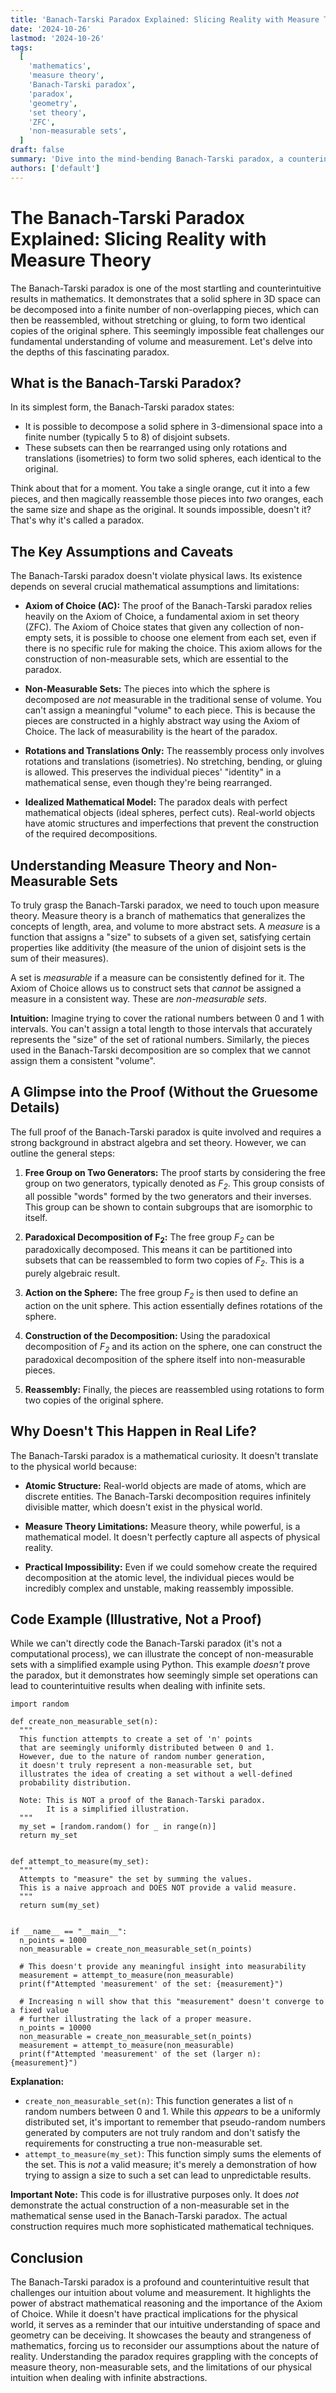 ```yaml
---
title: 'Banach-Tarski Paradox Explained: Slicing Reality with Measure Theory'
date: '2024-10-26'
lastmod: '2024-10-26'
tags:
  [
    'mathematics',
    'measure theory',
    'Banach-Tarski paradox',
    'paradox',
    'geometry',
    'set theory',
    'ZFC',
    'non-measurable sets',
  ]
draft: false
summary: 'Dive into the mind-bending Banach-Tarski paradox, a counterintuitive result in measure theory that demonstrates how a solid sphere can be decomposed into a finite number of pieces and reassembled to form two identical copies of the original sphere.'
authors: ['default']
---
```


# The Banach-Tarski Paradox Explained: Slicing Reality with Measure Theory

The Banach-Tarski paradox is one of the most startling and counterintuitive results in mathematics. It demonstrates that a solid sphere in 3D space can be decomposed into a finite number of non-overlapping pieces, which can then be reassembled, without stretching or gluing, to form two identical copies of the original sphere. This seemingly impossible feat challenges our fundamental understanding of volume and measurement. Let's delve into the depths of this fascinating paradox.

## What is the Banach-Tarski Paradox?

In its simplest form, the Banach-Tarski paradox states:

- It is possible to decompose a solid sphere in 3-dimensional space into a finite number (typically 5 to 8) of disjoint subsets.
- These subsets can then be rearranged using only rotations and translations (isometries) to form two solid spheres, each identical to the original.

Think about that for a moment. You take a single orange, cut it into a few pieces, and then magically reassemble those pieces into _two_ oranges, each the same size and shape as the original. It sounds impossible, doesn't it? That's why it's called a paradox.

## The Key Assumptions and Caveats

The Banach-Tarski paradox doesn't violate physical laws. Its existence depends on several crucial mathematical assumptions and limitations:

- **Axiom of Choice (AC):** The proof of the Banach-Tarski paradox relies heavily on the Axiom of Choice, a fundamental axiom in set theory (ZFC). The Axiom of Choice states that given any collection of non-empty sets, it is possible to choose one element from each set, even if there is no specific rule for making the choice. This axiom allows for the construction of non-measurable sets, which are essential to the paradox.

- **Non-Measurable Sets:** The pieces into which the sphere is decomposed are _not_ measurable in the traditional sense of volume. You can't assign a meaningful "volume" to each piece. This is because the pieces are constructed in a highly abstract way using the Axiom of Choice. The lack of measurability is the heart of the paradox.

- **Rotations and Translations Only:** The reassembly process only involves rotations and translations (isometries). No stretching, bending, or gluing is allowed. This preserves the individual pieces' "identity" in a mathematical sense, even though they're being rearranged.

- **Idealized Mathematical Model:** The paradox deals with perfect mathematical objects (ideal spheres, perfect cuts). Real-world objects have atomic structures and imperfections that prevent the construction of the required decompositions.

## Understanding Measure Theory and Non-Measurable Sets

To truly grasp the Banach-Tarski paradox, we need to touch upon measure theory. Measure theory is a branch of mathematics that generalizes the concepts of length, area, and volume to more abstract sets. A _measure_ is a function that assigns a "size" to subsets of a given set, satisfying certain properties like additivity (the measure of the union of disjoint sets is the sum of their measures).

A set is _measurable_ if a measure can be consistently defined for it. The Axiom of Choice allows us to construct sets that _cannot_ be assigned a measure in a consistent way. These are _non-measurable sets_.

**Intuition:** Imagine trying to cover the rational numbers between 0 and 1 with intervals. You can't assign a total length to those intervals that accurately represents the "size" of the set of rational numbers. Similarly, the pieces used in the Banach-Tarski decomposition are so complex that we cannot assign them a consistent "volume".

## A Glimpse into the Proof (Without the Gruesome Details)

The full proof of the Banach-Tarski paradox is quite involved and requires a strong background in abstract algebra and set theory. However, we can outline the general steps:

1.  **Free Group on Two Generators:** The proof starts by considering the free group on two generators, typically denoted as _F<sub>2</sub>_. This group consists of all possible "words" formed by the two generators and their inverses. This group can be shown to contain subgroups that are isomorphic to itself.

2.  **Paradoxical Decomposition of F<sub>2</sub>:** The free group _F<sub>2</sub>_ can be paradoxically decomposed. This means it can be partitioned into subsets that can be reassembled to form two copies of _F<sub>2</sub>_. This is a purely algebraic result.

3.  **Action on the Sphere:** The free group _F<sub>2</sub>_ is then used to define an action on the unit sphere. This action essentially defines rotations of the sphere.

4.  **Construction of the Decomposition:** Using the paradoxical decomposition of _F<sub>2</sub>_ and its action on the sphere, one can construct the paradoxical decomposition of the sphere itself into non-measurable pieces.

5.  **Reassembly:** Finally, the pieces are reassembled using rotations to form two copies of the original sphere.

## Why Doesn't This Happen in Real Life?

The Banach-Tarski paradox is a mathematical curiosity. It doesn't translate to the physical world because:

- **Atomic Structure:** Real-world objects are made of atoms, which are discrete entities. The Banach-Tarski decomposition requires infinitely divisible matter, which doesn't exist in the physical world.

- **Measure Theory Limitations:** Measure theory, while powerful, is a mathematical model. It doesn't perfectly capture all aspects of physical reality.

- **Practical Impossibility:** Even if we could somehow create the required decomposition at the atomic level, the individual pieces would be incredibly complex and unstable, making reassembly impossible.

## Code Example (Illustrative, Not a Proof)

While we can't directly code the Banach-Tarski paradox (it's not a computational process), we can illustrate the concept of non-measurable sets with a simplified example using Python. This example _doesn't_ prove the paradox, but it demonstrates how seemingly simple set operations can lead to counterintuitive results when dealing with infinite sets.

```plaintext
import random

def create_non_measurable_set(n):
  """
  This function attempts to create a set of 'n' points
  that are seemingly uniformly distributed between 0 and 1.
  However, due to the nature of random number generation,
  it doesn't truly represent a non-measurable set, but
  illustrates the idea of creating a set without a well-defined
  probability distribution.

  Note: This is NOT a proof of the Banach-Tarski paradox.
        It is a simplified illustration.
  """
  my_set = [random.random() for _ in range(n)]
  return my_set


def attempt_to_measure(my_set):
  """
  Attempts to "measure" the set by summing the values.
  This is a naive approach and DOES NOT provide a valid measure.
  """
  return sum(my_set)


if __name__ == "__main__":
  n_points = 1000
  non_measurable = create_non_measurable_set(n_points)

  # This doesn't provide any meaningful insight into measurability
  measurement = attempt_to_measure(non_measurable)
  print(f"Attempted 'measurement' of the set: {measurement}")

  # Increasing n will show that this "measurement" doesn't converge to a fixed value
  # further illustrating the lack of a proper measure.
  n_points = 10000
  non_measurable = create_non_measurable_set(n_points)
  measurement = attempt_to_measure(non_measurable)
  print(f"Attempted 'measurement' of the set (larger n): {measurement}")
```

**Explanation:**

- `create_non_measurable_set(n)`: This function generates a list of `n` random numbers between 0 and 1. While this _appears_ to be a uniformly distributed set, it's important to remember that pseudo-random numbers generated by computers are not truly random and don't satisfy the requirements for constructing a true non-measurable set.
- `attempt_to_measure(my_set)`: This function simply sums the elements of the set. This is _not_ a valid measure; it's merely a demonstration of how trying to assign a size to such a set can lead to unpredictable results.

**Important Note:** This code is for illustrative purposes only. It does _not_ demonstrate the actual construction of a non-measurable set in the mathematical sense used in the Banach-Tarski paradox. The actual construction requires much more sophisticated mathematical techniques.

## Conclusion

The Banach-Tarski paradox is a profound and counterintuitive result that challenges our intuition about volume and measurement. It highlights the power of abstract mathematical reasoning and the importance of the Axiom of Choice. While it doesn't have practical implications for the physical world, it serves as a reminder that our intuitive understanding of space and geometry can be deceiving. It showcases the beauty and strangeness of mathematics, forcing us to reconsider our assumptions about the nature of reality. Understanding the paradox requires grappling with the concepts of measure theory, non-measurable sets, and the limitations of our physical intuition when dealing with infinite abstractions.
